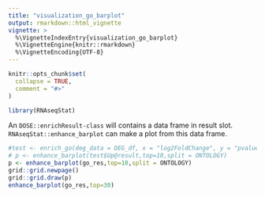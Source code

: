 ```yaml
---
title: "visualization_go_barplot"
output: rmarkdown::html_vignette
vignette: >
  %\VignetteIndexEntry{visualization_go_barplot}
  %\VignetteEngine{knitr::rmarkdown}
  %\VignetteEncoding{UTF-8}
---
```


```r
knitr::opts_chunk$set(
  collapse = TRUE,
  comment = "#>"
)
```

```r
library(RNAseqStat)
```

An `DOSE::enrichResult-class` will contains a data frame in result slot. `RNAseqStat::enhance_barplot` can make a plot from this data frame.

```r
#test <- enrich_go(deg_data = DEG_df, x = "log2FoldChange", y = "pvalue")
# p <- enhance_barplot(test$Up@result,top=10,split = ONTOLOGY)
p <- enhance_barplot(go_res,top=10,split = ONTOLOGY)
grid::grid.newpage()
grid::grid.draw(p)
enhance_barplot(go_res,top=30)
```
